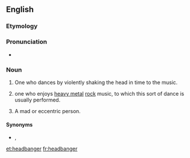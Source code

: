 ==English==
{{wikipedia|headbanging}}

===Etymology===
{{compound|en|head|banger}}

===Pronunciation===
* {{audio|en-us-headbanger.ogg|Audio (US)|lang=en}}

===Noun===
{{en-noun}}
# One who dances by violently shaking the head in time to the music.
# {{lb|en|by extension}} one who enjoys [[heavy metal]] [[rock]] music, to which this sort of dance is usually performed.
# A mad or eccentric person.

====Synonyms====
* {{sense|heavy metal fan}} {{l|en|metalhead}}, {{l|en|metaller}}

[[et:headbanger]]
[[fr:headbanger]]